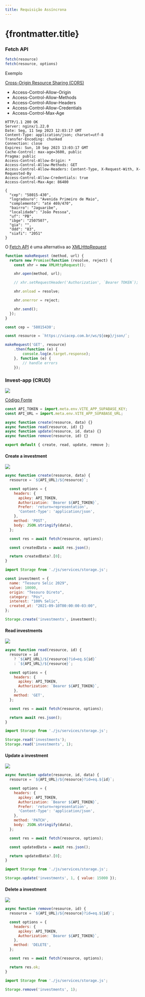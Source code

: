 ```yaml
---
title: Requisição Assíncrona
---
```



# {frontmatter.title}

### Fetch API

```js
fetch(resource)
fetch(resource, options)
```

Exemplo

<CodePreview src="/codes/w3c/fetch-api/via-cep/index.js" />

[Cross-Origin Resource Sharing (CORS)](https://developer.mozilla.org/en-US/docs/Web/HTTP/CORS)

- Access-Control-Allow-Origin
- Access-Control-Allow-Methods
- Access-Control-Allow-Headers
- Access-Control-Allow-Credentials
- Access-Control-Max-Age

```http
HTTP/1.1 200 OK
Server: nginx/1.22.0
Date: Seg, 11 Sep 2023 12:03:17 GMT
Content-Type: application/json; charset=utf-8
Transfer-Encoding: chunked
Connection: close
Expires: Sun, 10 Sep 2023 13:03:17 GMT
Cache-Control: max-age=3600, public
Pragma: public
Access-Control-Allow-Origin: *
Access-Control-Allow-Methods: GET
Access-Control-Allow-Headers: Content-Type, X-Request-With, X-Requested-By
Access-Control-Allow-Credentials: true
Access-Control-Max-Age: 86400

{
  "cep": "58015-430",
  "logradouro": "Avenida Primeiro de Maio",
  "complemento": "até 469/470",
  "bairro": "Jaguaribe",
  "localidade": "João Pessoa",
  "uf": "PB",
  "ibge": "2507507",
  "gia": "",
  "ddd": "83",
  "siafi": "2051"
}
```

O [Fetch API](https://developer.mozilla.org/en-US/docs/Web/API/Fetch_API) é uma alternativa ao [XMLHttpRequest](https://developer.mozilla.org/en-US/docs/Web/API/XMLHttpRequest)

```js
function makeRequest (method, url) {
  return new Promise(function (resolve, reject) {
    const xhr = new XMLHttpRequest();

    xhr.open(method, url);

    // xhr.setRequestHeader('Authorization', `Bearer TOKEN`);

    xhr.onload = resolve;

    xhr.onerror = reject;

    xhr.send();
  });
}

const cep = '58015430';

const resource = `https://viacep.com.br/ws/${cep}/json/`;

makeRequest('GET', resource)
    .then(function (e) {
        console.log(e.target.response);
    }, function (e) {
        // handle errors
    });
```

### Invest-app (CRUD)

![](/pw2/imgs/w3c/fetch-api/invest-app-crud.png)

[Código Fonte](https://github.com/ifpb/pw2/tree/main/public/codes/w3c/fetch-api/invest-app/)

<CodeTree src="/codes/w3c/fetch-api/invest-app/" />

<CodePreview src="/codes/w3c/fetch-api/invest-app/.env.example" />

```js title="/codes/w3c/fetch-api/invest-app/js/service/storage.js"
const API_TOKEN = import.meta.env.VITE_APP_SUPABASE_KEY;
const API_URL = import.meta.env.VITE_APP_SUPABASE_URL;

async function create(resource, data) {}
async function read(resource, id) {}
async function update(resource, id, data) {}
async function remove(resource, id) {}

export default { create, read, update, remove };
```

#### Create a investment

![](/pw2/imgs/package/supabase-api/post-investment.png)

```js title="/codes/w3c/fetch-api/invest-app/js/service/storage.js"
async function create(resource, data) {
  resource = `${API_URL}/${resource}`;

  const options = {
    headers: {
      apikey: API_TOKEN,
      Authorization: `Bearer ${API_TOKEN}`,
      Prefer: 'return=representation',
      'Content-Type': 'application/json',
    },
    method: 'POST',
    body: JSON.stringify(data),
  };

  const res = await fetch(resource, options);

  const createdData = await res.json();

  return createdData?.[0];
}
```

```js
import Storage from './js/services/storage.js';

const investment = {
  name: "Tesouro Selic 2029",
  value: 10000,
  origin: "Tesouro Direto",
  category: "Pós",
  interest: "100% Selic",
  created_at: "2021-09-10T00:00:00-03:00",
};

Storage.create('investments', investment);
```

#### Read investments

![](/pw2/imgs/package/supabase-api/get-investments.png)

```js title="/codes/w3c/fetch-api/invest-app/js/service/storage.js"
async function read(resource, id) {
  resource = id
    ? `${API_URL}/${resource}?id=eq.${id}`
    : `${API_URL}/${resource}`;

  const options = {
    headers: {
      apikey: API_TOKEN,
      Authorization: `Bearer ${API_TOKEN}`,
    },
    method: 'GET',
  };

  const res = await fetch(resource, options);

  return await res.json();
}
```

```js
import Storage from './js/services/storage.js';

Storage.read('investments');
Storage.read('investments', 1);
```

#### Update a investment

![](/pw2/imgs/package/supabase-api/patch-investment.png)

```js title="/codes/w3c/fetch-api/invest-app/js/service/storage.js"
async function update(resource, id, data) {
  resource = `${API_URL}/${resource}?id=eq.${id}`;

  const options = {
    headers: {
      apikey: API_TOKEN,
      Authorization: `Bearer ${API_TOKEN}`,
      Prefer: 'return=representation',
      'Content-Type': 'application/json',
    },
    method: 'PATCH',
    body: JSON.stringify(data),
  };

  const res = await fetch(resource, options);

  const updatedData = await res.json();

  return updatedData?.[0];
}
```

```js
import Storage from './js/services/storage.js';

Storage.update('investments', 1, { value: 15000 });
```

#### Delete a investment

![](/pw2/imgs/package/supabase-api/delete-investment.png)

```js title="/codes/w3c/fetch-api/invest-app/js/service/storage.js"
async function remove(resource, id) {
  resource = `${API_URL}/${resource}?id=eq.${id}`;

  const options = {
    headers: {
      apikey: API_TOKEN,
      Authorization: `Bearer ${API_TOKEN}`,
    },
    method: 'DELETE',
  };

  const res = await fetch(resource, options);

  return res.ok;
}
```

```js
import Storage from './js/services/storage.js';

Storage.remove('investments', 1);
```
